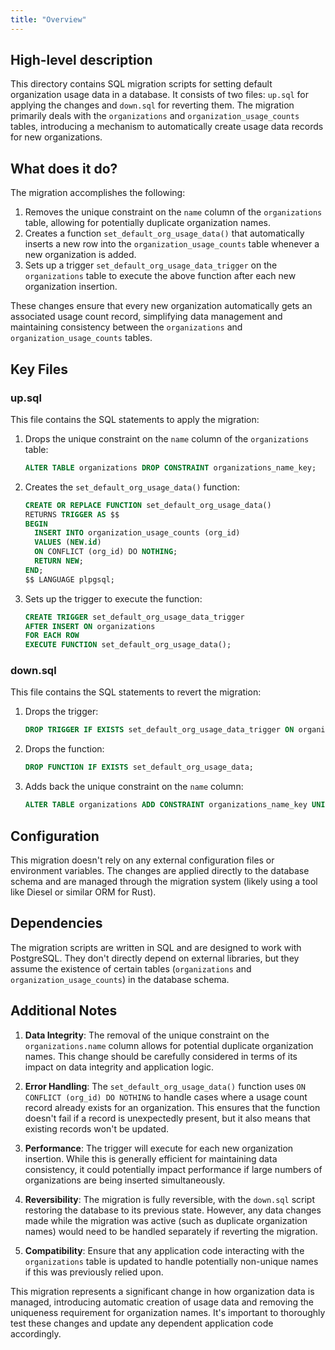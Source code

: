 ```yaml
---
title: "Overview"
---
```


## High-level description
This directory contains SQL migration scripts for setting default organization usage data in a database. It consists of two files: `up.sql` for applying the changes and `down.sql` for reverting them. The migration primarily deals with the `organizations` and `organization_usage_counts` tables, introducing a mechanism to automatically create usage data records for new organizations.

## What does it do?
The migration accomplishes the following:

1. Removes the unique constraint on the `name` column of the `organizations` table, allowing for potentially duplicate organization names.
2. Creates a function `set_default_org_usage_data()` that automatically inserts a new row into the `organization_usage_counts` table whenever a new organization is added.
3. Sets up a trigger `set_default_org_usage_data_trigger` on the `organizations` table to execute the above function after each new organization insertion.

These changes ensure that every new organization automatically gets an associated usage count record, simplifying data management and maintaining consistency between the `organizations` and `organization_usage_counts` tables.

## Key Files

### up.sql
This file contains the SQL statements to apply the migration:

1. Drops the unique constraint on the `name` column of the `organizations` table:
   ```sql
   ALTER TABLE organizations DROP CONSTRAINT organizations_name_key;
   ```

2. Creates the `set_default_org_usage_data()` function:
   ```sql
   CREATE OR REPLACE FUNCTION set_default_org_usage_data()
   RETURNS TRIGGER AS $$
   BEGIN
     INSERT INTO organization_usage_counts (org_id)
     VALUES (NEW.id)
     ON CONFLICT (org_id) DO NOTHING;
     RETURN NEW;
   END;
   $$ LANGUAGE plpgsql;
   ```

3. Sets up the trigger to execute the function:
   ```sql
   CREATE TRIGGER set_default_org_usage_data_trigger
   AFTER INSERT ON organizations
   FOR EACH ROW
   EXECUTE FUNCTION set_default_org_usage_data();
   ```

### down.sql
This file contains the SQL statements to revert the migration:

1. Drops the trigger:
   ```sql
   DROP TRIGGER IF EXISTS set_default_org_usage_data_trigger ON organizations;
   ```

2. Drops the function:
   ```sql
   DROP FUNCTION IF EXISTS set_default_org_usage_data;
   ```

3. Adds back the unique constraint on the `name` column:
   ```sql
   ALTER TABLE organizations ADD CONSTRAINT organizations_name_key UNIQUE (name);
   ```

## Configuration
This migration doesn't rely on any external configuration files or environment variables. The changes are applied directly to the database schema and are managed through the migration system (likely using a tool like Diesel or similar ORM for Rust).

## Dependencies
The migration scripts are written in SQL and are designed to work with PostgreSQL. They don't directly depend on external libraries, but they assume the existence of certain tables (`organizations` and `organization_usage_counts`) in the database schema.

## Additional Notes

1. **Data Integrity**: The removal of the unique constraint on the `organizations.name` column allows for potential duplicate organization names. This change should be carefully considered in terms of its impact on data integrity and application logic.

2. **Error Handling**: The `set_default_org_usage_data()` function uses `ON CONFLICT (org_id) DO NOTHING` to handle cases where a usage count record already exists for an organization. This ensures that the function doesn't fail if a record is unexpectedly present, but it also means that existing records won't be updated.

3. **Performance**: The trigger will execute for each new organization insertion. While this is generally efficient for maintaining data consistency, it could potentially impact performance if large numbers of organizations are being inserted simultaneously.

4. **Reversibility**: The migration is fully reversible, with the `down.sql` script restoring the database to its previous state. However, any data changes made while the migration was active (such as duplicate organization names) would need to be handled separately if reverting the migration.

5. **Compatibility**: Ensure that any application code interacting with the `organizations` table is updated to handle potentially non-unique names if this was previously relied upon.

This migration represents a significant change in how organization data is managed, introducing automatic creation of usage data and removing the uniqueness requirement for organization names. It's important to thoroughly test these changes and update any dependent application code accordingly.